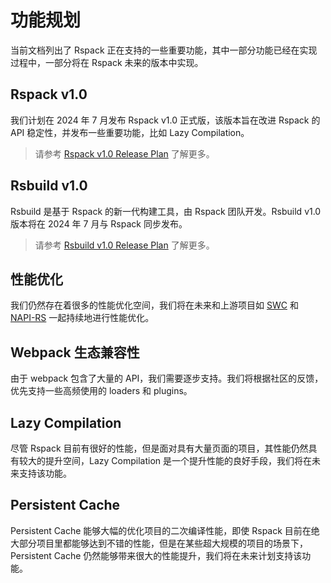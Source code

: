 # 功能规划

当前文档列出了 Rspack 正在支持的一些重要功能，其中一部分功能已经在实现过程中，一部分将在 Rspack 未来的版本中实现。

## Rspack v1.0

我们计划在 2024 年 7 月发布 Rspack v1.0 正式版，该版本旨在改进 Rspack 的 API 稳定性，并发布一些重要功能，比如 Lazy Compilation。

> 请参考 [Rspack v1.0 Release Plan](https://github.com/web-infra-dev/rspack/discussions/6315) 了解更多。

## Rsbuild v1.0

Rsbuild 是基于 Rspack 的新一代构建工具，由 Rspack 团队开发。Rsbuild v1.0 版本将在 2024 年 7 月与 Rspack 同步发布。

> 请参考 [Rsbuild v1.0 Release Plan](https://github.com/web-infra-dev/rsbuild/discussions/1678) 了解更多。

## 性能优化

我们仍然存在着很多的性能优化空间，我们将在未来和上游项目如 [SWC](https://github.com/swc-project/swc) 和 [NAPI-RS](https://github.com/napi-rs/napi-rs) 一起持续地进行性能优化。

## Webpack 生态兼容性

由于 webpack 包含了大量的 API，我们需要逐步支持。我们将根据社区的反馈，优先支持一些高频使用的 loaders 和 plugins。

## Lazy Compilation

尽管 Rspack 目前有很好的性能，但是面对具有大量页面的项目，其性能仍然具有较大的提升空间，Lazy Compilation 是一个提升性能的良好手段，我们将在未来支持该功能。

## Persistent Cache

Persistent Cache 能够大幅的优化项目的二次编译性能，即使 Rspack 目前在绝大部分项目里都能够达到不错的性能，但是在某些超大规模的项目的场景下，Persistent Cache 仍然能够带来很大的性能提升，我们将在未来计划支持该功能。
